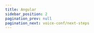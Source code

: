 ```yaml
---
title: Angular
sidebar_position: 2
pagination_prev: null
pagination_next: voice-conf/next-steps
---
```



<Quickstart product="Voice Conference" />

<head>
  <title>Angular Guide</title>
  <meta
    name="description"
    content="Explore the setup of the Voice Conference client in Angular with Dyte. Follow our guide for effective Angular client setup."
  />
</head>
